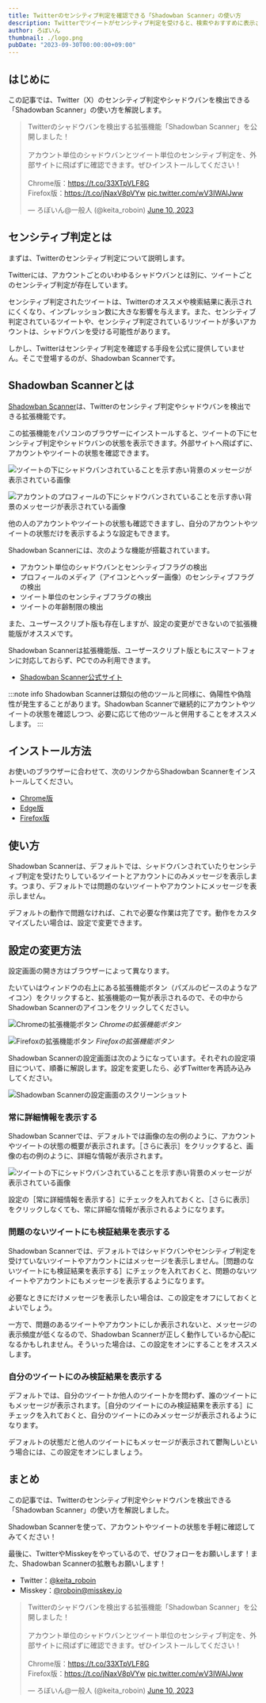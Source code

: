 ```yaml
---
title: Twitterのセンシティブ判定を確認できる「Shadowban Scanner」の使い方
description: Twitterでツイートがセンシティブ判定を受けると、検索やおすすめに表示されにくくなったりします。この記事では、Twitterのセンシティブ判定やシャドウバンを検出できる「Shadowban Scanner」の使い方を解説します。
author: ろぼいん
thumbnail: ./logo.png
pubDate: "2023-09-30T00:00:00+09:00"
---
```



## はじめに

この記事では、Twitter（X）のセンシティブ判定やシャドウバンを検出できる「Shadowban Scanner」の使い方を解説します。

<blockquote class="twitter-tweet" data-dnt="true" data-theme="dark"><p lang="ja" dir="ltr">Twitterのシャドウバンを検出する拡張機能「Shadowban Scanner」を公開しました！<br/><br/>アカウント単位のシャドウバンとツイート単位のセンシティブ判定を、外部サイトに飛ばずに確認できます。ぜひインストールしてください！<br/><br/>Chrome版：<a href="https://t.co/33XTpVLF8G">https://t.co/33XTpVLF8G</a><br/>Firefox版：<a href="https://t.co/jNaxV8pVYw">https://t.co/jNaxV8pVYw</a> <a href="https://t.co/wV3IWAlJww">pic.twitter.com/wV3IWAlJww</a></p>&mdash; ろぼいん@一般人 (@keita_roboin) <a href="https://twitter.com/keita_roboin/status/1667365975937757185?ref_src=twsrc%5Etfw">June 10, 2023</a></blockquote> <script async src="https://platform.twitter.com/widgets.js" charset="utf-8"></script>

## センシティブ判定とは

まずは、Twitterのセンシティブ判定について説明します。

Twitterには、アカウントごとのいわゆるシャドウバンとは別に、ツイートごとのセンシティブ判定が存在しています。

センシティブ判定されたツイートは、Twitterのオススメや検索結果に表示されにくくなり、インプレッション数に大きな影響を与えます。また、センシティブ判定されているツイートや、センシティブ判定されているリツイートが多いアカウントは、シャドウバンを受ける可能性があります。

しかし、Twitterはセンシティブ判定を確認する手段を公式に提供していません。そこで登場するのが、Shadowban Scannerです。

## Shadowban Scannerとは

[Shadowban Scanner](https://robot-inventor.github.io/shadowban-scanner/)は、Twitterのセンシティブ判定やシャドウバンを検出できる拡張機能です。

この拡張機能をパソコンのブラウザーにインストールすると、ツイートの下にセンシティブ判定やシャドウバンの状態を表示できます。外部サイトへ飛ばずに、アカウントやツイートの状態を確認できます。

![ツイートの下にシャドウバンされていることを示す赤い背景のメッセージが表示されている画像](./screenshot2_ja.png)

![アカウントのプロフィールの下にシャドウバンされていることを示す赤い背景のメッセージが表示されている画像](./screenshot1_ja.png)

他の人のアカウントやツイートの状態も確認できますし、自分のアカウントやツイートの状態だけを表示するような設定もできます。

Shadowban Scannerには、次のような機能が搭載されています。

- アカウント単位のシャドウバンとセンシティブフラグの検出
- プロフィールのメディア（アイコンとヘッダー画像）のセンシティブフラグの検出
- ツイート単位のセンシティブフラグの検出
- ツイートの年齢制限の検出

また、ユーザースクリプト版も存在しますが、設定の変更ができないので拡張機能版がオススメです。

Shadowban Scannerは拡張機能版、ユーザースクリプト版ともにスマートフォンに対応しておらず、PCでのみ利用できます。

- [Shadowban Scanner公式サイト](https://robot-inventor.github.io/shadowban-scanner/)

<YouTube id="S2mRHz9SEig" />

:::note info
Shadowban Scannerは類似の他のツールと同様に、偽陽性や偽陰性が発生することがあります。Shadowban Scannerで継続的にアカウントやツイートの状態を確認しつつ、必要に応じて他のツールと併用することをオススメします。
:::

## インストール方法

お使いのブラウザーに合わせて、次のリンクからShadowban Scannerをインストールしてください。

- [Chrome版](https://chrome.google.com/webstore/detail/shadowban-scanner/enlganfikppbjhabhkkilafmkhifadjd)
- [Edge版](https://microsoftedge.microsoft.com/addons/detail/shadowban-scanner/kfeecmboomhggeeceipnbbdjmhjoccbl)
- [Firefox版](https://addons.mozilla.org/firefox/addon/shadowban-scanner/)

## 使い方

Shadowban Scannerは、デフォルトでは、シャドウバンされていたりセンシティブ判定を受けたりしているツイートとアカウントにのみメッセージを表示します。つまり、デフォルトでは問題のないツイートやアカウントにメッセージを表示しません。

デフォルトの動作で問題なければ、これで必要な作業は完了です。動作をカスタマイズしたい場合は、設定で変更できます。

## 設定の変更方法

設定画面の開き方はブラウザーによって異なります。

たいていはウィンドウの右上にある拡張機能ボタン（パズルのピースのようなアイコン）をクリックすると、拡張機能の一覧が表示されるので、その中からShadowban Scannerのアイコンをクリックしてください。

![Chromeの拡張機能ボタン](./image.png)
*Chromeの拡張機能ボタン*

![Firefoxの拡張機能ボタン](./image-1.png)
*Firefoxの拡張機能ボタン*

Shadowban Scannerの設定画面は次のようになっています。それぞれの設定項目について、順番に解説します。設定を変更したら、必ずTwitterを再読み込みしてください。

![Shadowban Scannerの設定画面のスクリーンショット](./image-2.png)

### 常に詳細情報を表示する

Shadowban Scannerでは、デフォルトでは画像の左の例のように、アカウントやツイートの状態の概要が表示されます。［さらに表示］をクリックすると、画像の右の例のように、詳細な情報が表示されます。

![ツイートの下にシャドウバンされていることを示す赤い背景のメッセージが表示されている画像](./screenshot2_ja.png)

設定の［常に詳細情報を表示する］にチェックを入れておくと、［さらに表示］をクリックしなくても、常に詳細な情報が表示されるようになります。

### 問題のないツイートにも検証結果を表示する

Shadowban Scannerでは、デフォルトではシャドウバンやセンシティブ判定を受けていないツイートやアカウントにはメッセージを表示しません。［問題のないツイートにも検証結果を表示する］にチェックを入れておくと、問題のないツイートやアカウントにもメッセージを表示するようになります。

必要なときにだけメッセージを表示したい場合は、この設定をオフにしておくとよいでしょう。

一方で、問題のあるツイートやアカウントにしか表示されないと、メッセージの表示頻度が低くなるので、Shadowban Scannerが正しく動作しているか心配になるかもしれません。そういった場合は、この設定をオンにすることをオススメします。

### 自分のツイートにのみ検証結果を表示する

デフォルトでは、自分のツイートか他人のツイートかを問わず、誰のツイートにもメッセージが表示されます。［自分のツイートにのみ検証結果を表示する］にチェックを入れておくと、自分のツイートにのみメッセージが表示されるようになります。

デフォルトの状態だと他人のツイートにもメッセージが表示されて鬱陶しいという場合には、この設定をオンにしましょう。

## まとめ

この記事では、Twitterのセンシティブ判定やシャドウバンを検出できる「Shadowban Scanner」の使い方を解説しました。

Shadowban Scannerを使って、アカウントやツイートの状態を手軽に確認してみてください！

最後に、TwitterやMisskeyをやっているので、ぜひフォローをお願いします！また、Shadowban Scannerの拡散もお願いします！

- Twitter：[@keita_roboin](https://twitter.com/keita_roboin)
- Misskey：[@roboin@misskey.io](https://misskey.io/@roboin)

<blockquote class="twitter-tweet" data-dnt="true" data-theme="dark"><p lang="ja" dir="ltr">Twitterのシャドウバンを検出する拡張機能「Shadowban Scanner」を公開しました！<br/><br/>アカウント単位のシャドウバンとツイート単位のセンシティブ判定を、外部サイトに飛ばずに確認できます。ぜひインストールしてください！<br/><br/>Chrome版：<a href="https://t.co/33XTpVLF8G">https://t.co/33XTpVLF8G</a><br/>Firefox版：<a href="https://t.co/jNaxV8pVYw">https://t.co/jNaxV8pVYw</a> <a href="https://t.co/wV3IWAlJww">pic.twitter.com/wV3IWAlJww</a></p>&mdash; ろぼいん@一般人 (@keita_roboin) <a href="https://twitter.com/keita_roboin/status/1667365975937757185?ref_src=twsrc%5Etfw">June 10, 2023</a></blockquote> <script async src="https://platform.twitter.com/widgets.js" charset="utf-8"></script>
